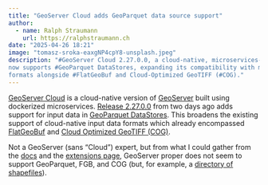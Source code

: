 ```yaml
---
title: "GeoServer Cloud adds GeoParquet data source support"
author:
  - name: Ralph Straumann
    url: https://ralphstraumann.ch
date: "2025-04-26 18:21"
image: "tomasz-sroka-eaxgNP4cpY8-unsplash.jpeg"
description: "#GeoServer Cloud 2.27.0.0, a cloud-native, microservices-based version of GeoServer, 
now supports #GeoParquet DataStores, expanding its compatibility with modern #cloudnative geospatial 
formats alongside #FlatGeoBuf and Cloud-Optimized GeoTIFF (#COG)."
---
```


[GeoServer Cloud](https://geoserver.org/geoserver-cloud/) is a cloud-native version of 
[GeoServer](https://geoserver.org/) built using dockerized microservices. 
[Release 2.27.0.0](https://github.com/geoserver/geoserver-cloud/releases/tag/v2.27.0.0) 
from two days ago adds support for input data in 
[GeoParquet DataStores](https://docs.geotools.org/latest/userguide/unsupported/geoparquet.html). 
This broadens the existing support of cloud-native input data formats which already encompassed 
[FlatGeoBuf](https://github.com/geoserver/geoserver-cloud/tree/main/src/extensions/input-formats/vector-formats) 
and [Cloud Optimized GeoTIFF (COG)](https://github.com/geoserver/geoserver-cloud/tree/main/src/extensions/input-formats/raster-formats).

Not a GeoServer (sans "Cloud") expert, but from what I could gather from the 
[docs](https://docs.geoserver.org/stable/en/user/data/vector/index.html#data-vector) 
and the [extensions page](https://geoserver.org/release/stable/), GeoServer proper 
does not seem to support GeoParquet, FGB, and COG (but, for example, a 
[directory of shapefiles](https://docs.geoserver.org/stable/en/user/data/vector/directory.html)).